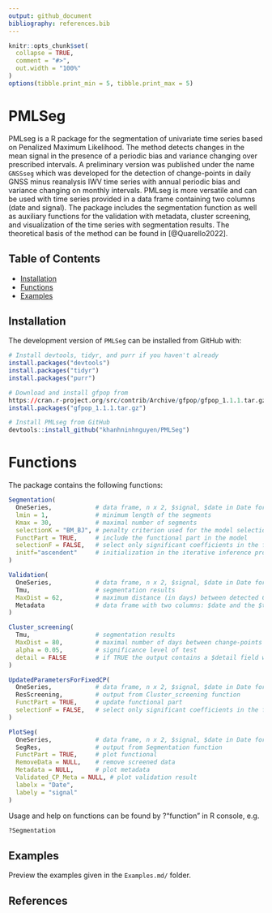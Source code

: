 ```yaml
---
output: github_document
bibliography: references.bib
---
```


<!-- README.md is generated from README.Rmd. Please edit that file -->

```r
knitr::opts_chunk$set(
  collapse = TRUE,
  comment = "#>",
  out.width = "100%"
)
options(tibble.print_min = 5, tibble.print_max = 5)
```


# PMLSeg

PMLseg is a R package for the segmentation of univariate time series based on Penalized Maximum Likelihood. The method detects changes in the mean signal in the presence of a periodic bias and variance changing over prescribed intervals. A preliminary version was published under the name `GNSSseg` which was developed for the detection of change-points in daily GNSS minus reanalysis IWV time series with annual periodic bias and variance changing on monthly intervals. PMLseg is more versatile and can be used with time series provided in a data frame containing two columns (date and signal). The package includes the segmentation function as well as auxiliary functions for the validation with metadata, cluster screening, and visualization of the time series with segmentation results. The theoretical basis of the method can be found in [@Quarello2022]. 
 
## Table of Contents

- [Installation](#installation)
- [Functions](#functions)
- [Examples](#examples)

## Installation

The development version of `PMLSeg` can be installed from GitHub with:

```r

# Install devtools, tidyr, and purr if you haven't already
install.packages("devtools")
install.packages("tidyr")
install.packages("purr")

# Download and install gfpop from
https://cran.r-project.org/src/contrib/Archive/gfpop/gfpop_1.1.1.tar.gz
install.packages("gfpop_1.1.1.tar.gz")

# Install PMLseg from GitHub
devtools::install_github("khanhninhnguyen/PMLSeg")
```

# Functions

The package contains the following functions:

```r
Segmentation(
  OneSeries,            # data frame, n x 2, $signal, $date in Date format
  lmin = 1,             # minimum length of the segments
  Kmax = 30,            # maximal number of segments
  selectionK = "BM_BJ", # penalty criterion used for the model selection
  FunctPart = TRUE,     # include the functional part in the model 
  selectionF = FALSE,   # select only significant coefficients in the functional
  initf="ascendent"     # initialization in the iterative inference procedure.
)

Validation(
  OneSeries,            # data frame, n x 2, $signal, $date in Date format
  Tmu,                  # segmentation results
  MaxDist = 62,         # maximum distance (in days) between detected CP in Tmu and known events in Metadata
  Metadata              # data frame with two columns: $date and the $type
)

Cluster_screening(
  Tmu,                  # segmentation results
  MaxDist = 80,         # maximal number of days between change-points within a cluster
  alpha = 0.05,         # significance level of test
  detail = FALSE        # if TRUE the output contains a $detail field with additional information on the test
)

UpdatedParametersForFixedCP(
  OneSeries,            # data frame, n x 2, $signal, $date in Date format
  ResScreening,         # output from Cluster_screening function
  FunctPart = TRUE,     # update functional part
  selectionF = FALSE,   # select only significant coefficients in the functional
)

PlotSeg(
  OneSeries,            # data frame, n x 2, $signal, $date in Date format
  SegRes,               # output from Segmentation function
  FunctPart = TRUE,     # plot functional
  RemoveData = NULL,    # remove screened data
  Metadata = NULL,      # plot metadata
  Validated_CP_Meta = NULL, # plot validation result
  labelx = "Date",
  labely = "signal"
)
```

Usage and help on functions can be found by ?"function" in R console, e.g.

```r
?Segmentation
```

## Examples

Preview the examples given in the `Examples.md/` folder.

## References







